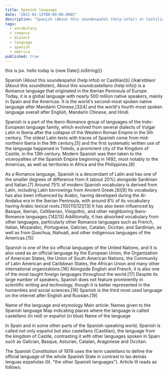 ```yaml
---
title: Spanish language
date: "2021-01-13T00:00:00.000Z"
description: "Spanish (About this soundespañol (help·info)) or Castilian[b] (/kæˈstɪliən/ (About this soundlisten), About this soundcastellano (help·info)) is a Romance language that originated in the Iberian Peninsula of Europe."
tags:
  - vocabulary
  - romance
  - dialect
  - language
  - spanish
  - america
published: true
---
```


<p>this is jsx. hello today is {new Date().toString()}</p>

Spanish (About this soundespañol (help·info)) or Castilian[b] (/kæˈstɪliən/ (About this soundlisten), About this soundcastellano (help·info)) is a Romance language that originated in the Iberian Peninsula of Europe. Today, it is a global language with nearly 500 million native speakers, mainly in Spain and the Americas. It is the world's second-most spoken native language after Mandarin Chinese,[3][4] and the world's fourth-most spoken language overall after English, Mandarin Chinese, and Hindi.

Spanish is a part of the Ibero-Romance group of languages of the Indo-European language family, which evolved from several dialects of Vulgar Latin in Iberia after the collapse of the Western Roman Empire in the 5th century. The oldest Latin texts with traces of Spanish come from mid-northern Iberia in the 9th century,[5] and the first systematic written use of the language happened in Toledo, a prominent city of the Kingdom of Castile, in the 13th century. Modern Spanish was then taken to the viceroyalties of the Spanish Empire beginning in 1492, most notably to the Americas, as well as territories in Africa and the Philippines.[6]

As a Romance language, Spanish is a descendant of Latin and has one of the smaller degrees of difference from it (about 20%) alongside Sardinian and Italian.[7] Around 75% of modern Spanish vocabulary is derived from Latin, including Latin borrowings from Ancient Greek.[8][9] Its vocabulary has also been influenced by Arabic, having developed during the Al-Andalus era in the Iberian Peninsula, with around 8% of its vocabulary having Arabic lexical roots.[10][11][12][13] It has also been influenced by Basque, Iberian, Celtiberian, Visigothic, and other neighboring Ibero-Romance languages.[14][13] Additionally, it has absorbed vocabulary from other languages, particularly other Romance languages such as French, Italian, Mozarabic, Portuguese, Galician, Catalan, Occitan, and Sardinian, as well as from Quechua, Nahuatl, and other indigenous languages of the Americas.[15]

Spanish is one of the six official languages of the United Nations, and it is also used as an official language by the European Union, the Organization of American States, the Union of South American Nations, the Community of Latin American and Caribbean States, the African Union and many other international organizations.[16] Alongside English and French, it is also one of the most taught foreign languages throughout the world.[17] Despite its large number of speakers, Spanish does not feature prominently in scientific writing and technology, though it is better represented in the humanities and social sciences.[18] Spanish is the third most used language on the internet after English and Russian.[19]

Name of the language and etymology
Main article: Names given to the Spanish language
Map indicating places where the language is called castellano (in red) or español (in blue)
Name of the language

In Spain and in some other parts of the Spanish-speaking world, Spanish is called not only español but also castellano (Castilian), the language from the kingdom of Castile, contrasting it with other languages spoken in Spain such as Galician, Basque, Asturian, Catalan, Aragonese and Occitan.

The Spanish Constitution of 1978 uses the term castellano to define the official language of the whole Spanish State in contrast to las demás lenguas españolas (lit. "the other Spanish languages"). Article III reads as follows:
